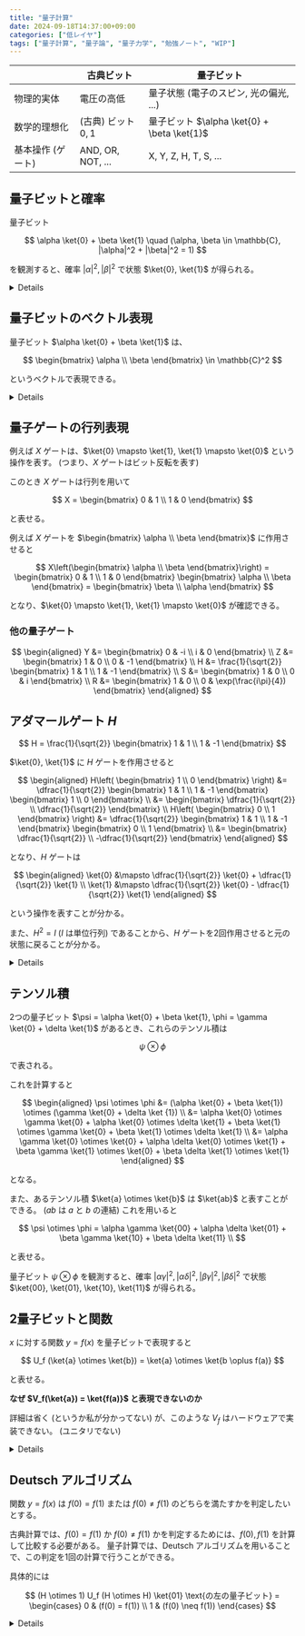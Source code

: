 ```yaml
---
title: "量子計算"
date: 2024-09-18T14:37:00+09:00
categories: ["低レイヤ"]
tags: ["量子計算", "量子論", "量子力学", "勉強ノート", "WIP"]
---
```



|                   | 古典ビット          | 量子ビット                                  |
| ----------------- | ------------------- | ------------------------------------------- |
| 物理的実体        | 電圧の高低          | 量子状態 (電子のスピン, 光の偏光, ...)      |
| 数学的理想化      | (古典) ビット $0,1$ | 量子ビット $\alpha \ket{0} + \beta \ket{1}$ |
| 基本操作 (ゲート) | AND, OR, NOT, ...   | X, Y, Z, H, T, S, ...                       |

## 量子ビットと確率

量子ビット

$$
\alpha \ket{0} + \beta \ket{1} \quad (\alpha, \beta \in \mathbb{C}, |\alpha|^2 + |\beta|^2 = 1)
$$

を観測すると、確率 $|\alpha|^2, |\beta|^2$ で状態 $\ket{0}, \ket{1}$ が得られる。

<Details title="例">

1. $\ket{0} = 1 \times \ket{0} + 0 \times \ket{1}$ を観測すると、確率 $|1|^2$ で $\ket{0}$ が得られる。
   つまり、確実に $\ket{0}$ が得られる。
2. $\ket{1} = 0 \times \ket{0} + 1 \times \ket{1}$ を観測すると、確率 $|1|^2$ で $\ket{1}$ が得られる。
   つまり、確実に $\ket{1}$ が得られる。
3. $\frac{1}{\sqrt{2}} \ket{0} + \frac{1}{\sqrt{2}} \ket{1}$ を観測すると、確率 $\frac{1}{2}$ で $\ket{0}$ または $\ket{1}$ が得られる。
4. $\frac{1}{\sqrt{2}} \ket{0} - \frac{1}{\sqrt{2}} \ket{1}$ を観測すると、確率 $\frac{1}{2}$ で $\ket{0}$ または $\ket{1}$ が得られる。
   3.,4. より、異なる量子ビットが同じ確率分布をもちうることが分かる。

</Details>

## 量子ビットのベクトル表現

量子ビット $\alpha \ket{0} + \beta \ket{1}$ は、

$$
\begin{bmatrix} \alpha \\ \beta \end{bmatrix} \in \mathbb{C}^2
$$

というベクトルで表現できる。

<Details title="例">

1. $\ket{0} = 1 \times \ket{0} + 0 \times \ket{1}$ は $\begin{bmatrix} 1 \\ 0 \end{bmatrix}$
1. $\ket{1} = 0 \times \ket{0} + 1 \times \ket{1}$ は $\begin{bmatrix} 0 \\ 1 \end{bmatrix}$
1. $\frac{1}{\sqrt{2}} \ket{0} + \frac{1}{\sqrt{2}} \ket{1}$ は $\begin{bmatrix} \frac{1}{\sqrt{2}} \\ \frac{1}{\sqrt{2}} \end{bmatrix}$
1. $\frac{1}{\sqrt{2}} \ket{0} - \frac{1}{\sqrt{2}} \ket{1}$ は $\begin{bmatrix} \frac{1}{\sqrt{2}} \\ -\frac{1}{\sqrt{2}} \end{bmatrix}$

</Details>

## 量子ゲートの行列表現

例えば $X$ ゲートは、$\ket{0} \mapsto \ket{1}, \ket{1} \mapsto \ket{0}$ という操作を表す。
(つまり、$X$ ゲートはビット反転を表す)

このとき $X$ ゲートは行列を用いて

$$
X = \begin{bmatrix} 0 & 1 \\ 1 & 0 \end{bmatrix}
$$

と表せる。

例えば $X$ ゲートを $\begin{bmatrix} \alpha \\ \beta \end{bmatrix}$ に作用させると

$$
X\left(\begin{bmatrix} \alpha \\ \beta \end{bmatrix}\right) = \begin{bmatrix} 0 & 1 \\ 1 & 0 \end{bmatrix} \begin{bmatrix} \alpha \\ \beta \end{bmatrix} = \begin{bmatrix} \beta \\ \alpha \end{bmatrix}
$$

となり、$\ket{0} \mapsto \ket{1}, \ket{1} \mapsto \ket{0}$ が確認できる。

### 他の量子ゲート

$$
\begin{aligned}
Y &= \begin{bmatrix} 0 & -i \\ i & 0 \end{bmatrix} \\
Z &= \begin{bmatrix} 1 & 0 \\ 0 & -1 \end{bmatrix} \\
H &= \frac{1}{\sqrt{2}} \begin{bmatrix} 1 & 1 \\ 1 & -1 \end{bmatrix} \\
S &= \begin{bmatrix} 1 & 0 \\ 0 & i \end{bmatrix} \\
R &= \begin{bmatrix} 1 & 0 \\ 0 & \exp(\frac{i\pi}{4}) \end{bmatrix}
\end{aligned}
$$

## アダマールゲート $H$

$$
H = \frac{1}{\sqrt{2}} \begin{bmatrix} 1 & 1 \\ 1 & -1 \end{bmatrix}
$$

$\ket{0}, \ket{1}$ に $H$ ゲートを作用させると

$$
\begin{aligned}
H\left( \begin{bmatrix} 1 \\ 0 \end{bmatrix} \right) &= \dfrac{1}{\sqrt{2}} \begin{bmatrix} 1 & 1 \\ 1 & -1 \end{bmatrix} \begin{bmatrix} 1 \\ 0 \end{bmatrix} \\
  &= \begin{bmatrix} \dfrac{1}{\sqrt{2}} \\ \dfrac{1}{\sqrt{2}} \end{bmatrix} \\
H\left( \begin{bmatrix} 0 \\ 1 \end{bmatrix} \right) &= \dfrac{1}{\sqrt{2}} \begin{bmatrix} 1 & 1 \\ 1 & -1 \end{bmatrix} \begin{bmatrix} 0 \\ 1 \end{bmatrix} \\
  &= \begin{bmatrix} \dfrac{1}{\sqrt{2}} \\ -\dfrac{1}{\sqrt{2}} \end{bmatrix}
\end{aligned}
$$

となり、$H$ ゲートは

$$
\begin{aligned}
\ket{0} &\mapsto \dfrac{1}{\sqrt{2}} \ket{0} + \dfrac{1}{\sqrt{2}} \ket{1} \\
\ket{1} &\mapsto \dfrac{1}{\sqrt{2}} \ket{0} - \dfrac{1}{\sqrt{2}} \ket{1}
\end{aligned}
$$

という操作を表すことが分かる。

また、$H^2 = I$ ($I$ は単位行列) であることから、$H$ ゲートを2回作用させると元の状態に戻ることが分かる。

<Details title="Hゲートを2回作用させた例">
  
$$
\begin{aligned}
H^2\left( \begin{bmatrix} 1 \\ 0 \end{bmatrix} \right) &= H\left( \begin{bmatrix} \dfrac{1}{\sqrt{2}} \\ \dfrac{1}{\sqrt{2}} \end{bmatrix} \right) \\
  &= \dfrac{1}{\sqrt{2}} \begin{bmatrix} 1 & 1 \\ 1 & -1 \end{bmatrix} \begin{bmatrix} \dfrac{1}{\sqrt{2}} \\ \dfrac{1}{\sqrt{2}} \end{bmatrix} \\
  &= \begin{bmatrix} 1 \\ 0 \end{bmatrix} \\
H^2\left( \begin{bmatrix} 0 \\ 1 \end{bmatrix} \right) &= H\left( \begin{bmatrix} \dfrac{1}{\sqrt{2}} \\ -\dfrac{1}{\sqrt{2}} \end{bmatrix} \right) \\
  &= \dfrac{1}{\sqrt{2}} \begin{bmatrix} 1 & 1 \\ 1 & -1 \end{bmatrix} \begin{bmatrix} \dfrac{1}{\sqrt{2}} \\ -\dfrac{1}{\sqrt{2}} \end{bmatrix} \\
  &= \begin{bmatrix} 0 \\ 1 \end{bmatrix}
\end{aligned}
$$
  
</Details>

## テンソル積

2つの量子ビット $\psi = \alpha \ket{0} + \beta \ket{1}, \phi = \gamma \ket{0} + \delta \ket{1}$ があるとき、これらのテンソル積は

$$
\psi \otimes \phi
$$

で表される。

これを計算すると

$$
\begin{aligned}
\psi \otimes \phi &= (\alpha \ket{0} + \beta \ket{1}) \otimes (\gamma \ket{0} + \delta \ket {1}) \\
  &= \alpha \ket{0} \otimes \gamma \ket{0} + \alpha \ket{0} \otimes \delta \ket{1} + \beta \ket{1} \otimes \gamma \ket{0} + \beta \ket{1} \otimes \delta \ket{1} \\
  &= \alpha \gamma \ket{0} \otimes \ket{0} + \alpha \delta \ket{0} \otimes \ket{1} + \beta \gamma \ket{1} \otimes \ket{0} + \beta \delta \ket{1} \otimes \ket{1}
\end{aligned}
$$

となる。

また、あるテンソル積 $\ket{a} \otimes \ket{b}$ は $\ket{ab}$ と表すことができる。
($ab$ は $a$ と $b$ の連結)
これを用いると

$$
\psi \otimes \phi = \alpha \gamma \ket{00} + \alpha \delta \ket{01} + \beta \gamma \ket{10} + \beta \delta \ket{11} \\
$$

と表せる。

量子ビット $\psi \otimes \phi$ を観測すると、確率 $|\alpha \gamma|^2, |\alpha \delta|^2, |\beta \gamma|^2, |\beta \delta|^2$ で状態 $\ket{00}, \ket{01}, \ket{10}, \ket{11}$ が得られる。

## 2量子ビットと関数

$x$ に対する関数 $y = f(x)$ を量子ビットで表現すると

$$
U_f (\ket{a} \otimes \ket{b}) = \ket{a} \otimes \ket{b \oplus f(a)}
$$

と表せる。

<Hint level="info">

**なぜ $V_f(\ket{a}) = \ket{f(a)}$ と表現できないのか**

詳細は省く (というか私が分かってない) が、このような $V_f$ はハードウェアで実装できない。
(ユニタリでない)

</Hint>

<Details title="例">

$f(0) = 0, f(1) = 1$ の場合を考える。

| $a$ | $b$ | $U_f(\ket{a} \otimes \ket{b})$ |
| --- | --- | ------------------------------ |
| $0$ | $0$ | $\ket{00}$                     |
| $0$ | $1$ | $\ket{01}$                     |
| $1$ | $0$ | $\ket{11}$                     |
| $1$ | $1$ | $\ket{10}$                     |

上2行を見ると、$f(a) = 0$ なので、2ビット目がそのまま $b$ になっている。
下2行を見ると、$f(a) = 1$ なので、2ビット目が $b \oplus 1$ ($b$ の反転) になっている。

$f(0) = 1, f(1) = 1$ の場合を考える。

| $a$ | $b$ | $U_f(\ket{a} \otimes \ket{b})$ |
| --- | --- | ------------------------------ |
| $0$ | $0$ | $\ket{01}$                     |
| $0$ | $1$ | $\ket{00}$                     |
| $1$ | $0$ | $\ket{11}$                     |
| $1$ | $1$ | $\ket{10}$                     |

</Details>

## Deutsch アルゴリズム

関数 $y = f(x)$ は $f(0) = f(1)$ または $f(0) \neq f(1)$ のどちらを満たすかを判定したいとする。

古典計算では、$f(0) = f(1)$ か $f(0) \neq f(1)$ かを判定するためには、$f(0), f(1)$ を計算して比較する必要がある。
量子計算では、Deutsch アルゴリズムを用いることで、この判定を1回の計算で行うことができる。

具体的には

$$
(H \otimes 1) U_f (H \otimes H) \ket{01} \text{の左の量子ビット} = \begin{cases}
  0 & (f(0) = f(1)) \\
  1 & (f(0) \neq f(1))
\end{cases}
$$

<Details title="証明">

まず $H \otimes H \ket{01}$ を計算すると

$$
\begin{aligned}
(H \otimes H) \ket{01} &= H \ket{0} \otimes H \ket{1} \\
  &= (\dfrac{1}{\sqrt{2}} \ket{0} + \dfrac{1}{\sqrt{2}} \ket{1}) \otimes (\dfrac{1}{\sqrt{2}} \ket{0} - \dfrac{1}{\sqrt{2}} \ket{1}) \\
  &= \dfrac{1}{2} \ket{00} - \dfrac{1}{2} \ket{01} + \dfrac{1}{2} \ket{10} - \dfrac{1}{2} \ket{11} \\
  &= \dfrac{1}{2} [ \ket{0} \otimes (\ket{0} - \ket{1}) + \ket{1} \otimes (\ket{0} - \ket{1}) ] \\
\end{aligned}
$$

これに $U_f$ を作用させると

$$
\begin{aligned}
U_f (H \otimes H) \ket{01} &= U_f \left( \dfrac{1}{2} \{ \ket{0} \otimes (\ket{0} - \ket{1}) + \ket{1} \otimes (\ket{0} - \ket{1}) \} \right) \\
  &= \dfrac{1}{2} \{ U_f [\ket{0} \otimes (\ket{0} - \ket{1})] + U_f [\ket{1} \otimes (\ket{0} - \ket{1})] \} \\
  &= \dfrac{1}{2} [ \ket{0} \otimes ( \ket{0 \oplus f(0)} - \ket{1 \oplus f(0)} ) + \ket{1} \otimes ( \ket{0 \oplus f(1)} - \ket{1 \oplus f(1)} ) ] \\
  &= \begin{cases}
    \dfrac{1}{2} [ \ket{0} \otimes ( \ket{0} - \ket{1} ) + \ket{1} \otimes ( \ket{0} - \ket{1} ) ] & (f(0) = 0) \\
    \dfrac{1}{2} [ \ket{0} \otimes ( \ket{1} - \ket{0} ) + \ket{1} \otimes ( \ket{1} - \ket{0} ) ] & (f(0) = 1)
  \end{cases}
\end{aligned}
$$

ここで $(-1)^{f(x)} = \begin{cases} 1 & (f(x) = 0) \\ -1 & (f(x) = 1) \end{cases}$ であることを用いると

$$
U_f (H \otimes H) \ket{01} = \dfrac{1}{2} [ (-1)^{f(0)} \ket{0} \otimes (\ket{0} - \ket{1}) + (-1)^{f(1)} \ket{1} \otimes (\ket{0} - \ket{1}) ]
$$

これに $H \otimes 1$ を作用させると

$$
\begin{aligned}
(H \otimes 1) \dfrac{1}{2} U_f (H \otimes H) \ket{01} &= (H \otimes 1) \dfrac{1}{2} [ (-1)^{f(0)} \ket{0} \otimes (\ket{0} - \ket{1}) + (-1)^{f(1)} \ket{1} \otimes (\ket{0} - \ket{1}) ] \\
  &= \dfrac{1}{2 \sqrt{2}} [ (-1)^{f(0)} (\ket{0} + \ket{1}) \otimes (\ket{0} - \ket{1}) + (-1)^{f(1)} (\ket{0} - \ket{1}) \otimes (\ket{0} - \ket{1}) ] \\
  &= \dfrac{1}{2 \sqrt{2}} \{ [ (-1)^{f(0)} + (-1)^{f(1)} ] \ket{0} \otimes (\ket{0} - \ket{1}) + [ (-1)^{f(0)} - (-1)^{f(1)} ] \ket{1} \otimes (\ket{0} - \ket{1}) \}
\end{aligned}
$$

ここで

$$
\begin{aligned}
(-1)^{f(0)} + (-1)^{f(1)} &= \begin{cases}
  2 (-1)^{f(0)} & (f(0) = f(1)) \\
  0 & (f(0) \neq f(1))
\end{cases} \\
(-1)^{f(0)} - (-1)^{f(1)} &= \begin{cases}
  0 & (f(0) = f(1)) \\
  2 (-1)^{f(0)} & (f(0) \neq f(1))
\end{cases}
\end{aligned}
$$

であることを用いると

$$
(H \otimes 1) U_f (H \otimes H) \ket{01} = \begin{cases}
  \dfrac{1}{\sqrt{2}} (-1)^{f(0)} \ket{0} \otimes (\ket{0} - \ket{1}) & (f(0) = f(1)) \\
  \dfrac{1}{\sqrt{2}} (-1)^{f(0)} \ket{1} \otimes (\ket{0} - \ket{1}) & (f(0) \neq f(1))
\end{cases}
$$

となり、これを観測すると

$$
\text{左の量子ビット} = \begin{cases}
  0 & (f(0) = f(1)) \\
  1 & (f(0) \neq f(1))
\end{cases}
$$

となる。

</Details>

